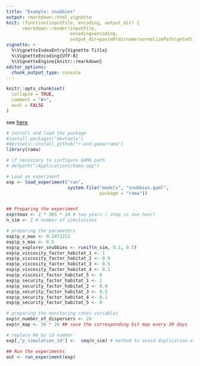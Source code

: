 ```yaml
---
title: "Example: snubbies"
output: rmarkdown::html_vignette
knit: (function(inputFile, encoding, output_dir) { 
      rmarkdown::render(inputFile,
                        encoding=encoding, 
                        output_dir=paste0(dirname(normalizePath(getwd())), "/inst/doc"))})
vignette: >
  %\VignetteIndexEntry{Vignette Title}
  %\VignetteEncoding{UTF-8}
  %\VignetteEngine{knitr::rmarkdown}
editor_options: 
  chunk_output_type: console
---
```


```r
knitr::opts_chunk$set(
  collapse = TRUE,
  comment = "#>",
  eval = FALSE
)
```

see [here](https://github.com/gnoubi/snubbies/blob/master/Documentation/00-MAS_practical_training.pdf).

```r
# install and load the package
#install.packages("devtools")
#devtools::install_github("r-and-gama/rama")
library(rama)

# if necessary to configure GAMA path
# defpath("/Applications/Gama.app")

# Load an experiment
exp <- load_experiment("run",
                       system.file("models", "snubbies.gaml",
                                   package = "rama"))


## Preparing the experiment
exp$tmax <- 2 * 365 * 24 # two years ( step is one hour)
n_sim <- 2 # number of simulations

# preparing the parameters
exp$p_v_max <- 0.3472222
exp$p_s_max <- 0.5
exp$p_explorer_snubbies <- runif(n_sim, 0.1, 0.5)
exp$p_viscosity_factor_habitat_1 <- 1
exp$p_viscosity_factor_habitat_2 <- 0.9
exp$p_viscosity_factor_habitat_3 <- 0.5
exp$p_viscosity_factor_habitat_4 <- 0.1
exp$p_viscosit_factor_habitat_5 <- 0
exp$p_security_factor_habitat_1 <- 1
exp$p_security_factor_habitat_2 <- 0.9
exp$p_security_factor_habitat_3 <- 0.5
exp$p_security_factor_habitat_4 <- 0.1
exp$p_security_factor_habitat_5 <- 0

# preparing the monitoring rates variables
exp$r_number_of_dispersers <- 24
exp$r_map <- 30 * 24 ## save the corresponding bit map every 30 days

# replace NA by id number
exp[,"p_simulation_id"] <-  seq(n_sim) # method to avoid duplication of rows

## Run the experiments
out <- run_experiment(exp)

```

